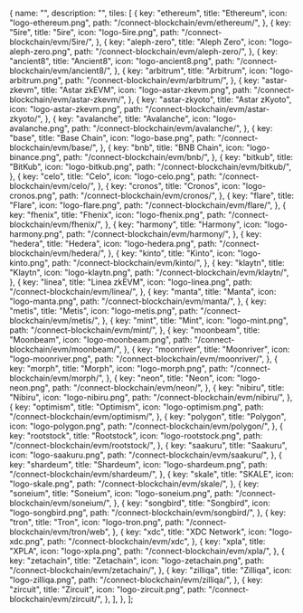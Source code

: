 
  {
    name: "",
    description: "",
    tiles: [
      {
        key: "ethereum",
        title: "Ethereum",
        icon: "logo-ethereum.png",
        path: "/connect-blockchain/evm/ethereum/",
      },
      {
        key: "5ire",
        title: "5ire",
        icon: "logo-5ire.png",
        path: "/connect-blockchain/evm/5ire/",
      },
      {
        key: "aleph-zero",
        title: "Aleph Zero",
        icon: "logo-aleph-zero.png",
        path: "/connect-blockchain/evm/aleph-zero/",
      },
      {
        key: "ancient8",
        title: "Ancient8",
        icon: "logo-ancient8.png",
        path: "/connect-blockchain/evm/ancient8/",
      },
      {
        key: "arbitrum",
        title: "Arbitrum",
        icon: "logo-arbitrum.png",
        path: "/connect-blockchain/evm/arbitrum/",
      },
      {
        key: "astar-zkevm",
        title: "Astar zkEVM",
        icon: "logo-astar-zkevm.png",
        path: "/connect-blockchain/evm/astar-zkevm/",
      },
      {
        key: "astar-zkyoto",
        title: "Astar zKyoto",
        icon: "logo-astar-zkevm.png",
        path: "/connect-blockchain/evm/astar-zkyoto/",
      },
      {
        key: "avalanche",
        title: "Avalanche",
        icon: "logo-avalanche.png",
        path: "/connect-blockchain/evm/avalanche/",
      },
      {
        key: "base",
        title: "Base Chain",
        icon: "logo-base.png",
        path: "/connect-blockchain/evm/base/",
      },
      {
        key: "bnb",
        title: "BNB Chain",
        icon: "logo-binance.png",
        path: "/connect-blockchain/evm/bnb/",
      },
      {
        key: "bitkub",
        title: "BitKub",
        icon: "logo-bitkub.png",
        path: "/connect-blockchain/evm/bitkub/",
      },
      {
        key: "celo",
        title: "Celo",
        icon: "logo-celo.png",
        path: "/connect-blockchain/evm/celo/",
      },
      {
        key: "cronos",
        title: "Cronos",
        icon: "logo-cronos.png",
        path: "/connect-blockchain/evm/cronos/",
      },
      {
        key: "flare",
        title: "Flare",
        icon: "logo-flare.png",
        path: "/connect-blockchain/evm/flare/",
      },
      {
        key: "fhenix",
        title: "Fhenix",
        icon: "logo-fhenix.png",
        path: "/connect-blockchain/evm/fhenix/",
      },
      {
        key: "harmony",
        title: "Harmony",
        icon: "logo-harmony.png",
        path: "/connect-blockchain/evm/harmony/",
      },
      {
        key: "hedera",
        title: "Hedera",
        icon: "logo-hedera.png",
        path: "/connect-blockchain/evm/hedera/",
      },
      {
        key: "kinto",
        title: "Kinto",
        icon: "logo-kinto.png",
        path: "/connect-blockchain/evm/kinto/",
      },
      {
        key: "klaytn",
        title: "Klaytn",
        icon: "logo-klaytn.png",
        path: "/connect-blockchain/evm/klaytn/",
      },
      {
        key: "linea",
        title: "Linea zkEVM",
        icon: "logo-linea.png",
        path: "/connect-blockchain/evm/linea/",
      },
      {
        key: "manta",
        title: "Manta",
        icon: "logo-manta.png",
        path: "/connect-blockchain/evm/manta/",
      },
      {
        key: "metis",
        title: "Metis",
        icon: "logo-metis.png",
        path: "/connect-blockchain/evm/metis/",
      },
      {
        key: "mint",
        title: "Mint",
        icon: "logo-mint.png",
        path: "/connect-blockchain/evm/mint/",
      },
      {
        key: "moonbeam",
        title: "Moonbeam",
        icon: "logo-moonbeam.png",
        path: "/connect-blockchain/evm/moonbeam/",
      },
      {
        key: "moonriver",
        title: "Moonriver",
        icon: "logo-moonriver.png",
        path: "/connect-blockchain/evm/moonriver/",
      },
      {
        key: "morph",
        title: "Morph",
        icon: "logo-morph.png",
        path: "/connect-blockchain/evm/morph/",
      },
      {
        key: "neon",
        title: "Neon",
        icon: "logo-neon.png",
        path: "/connect-blockchain/evm/neon/",
      },
      {
        key: "nibiru",
        title: "Nibiru",
        icon: "logo-nibiru.png",
        path: "/connect-blockchain/evm/nibiru/",
      },
      {
        key: "optimism",
        title: "Optimism",
        icon: "logo-optimism.png",
        path: "/connect-blockchain/evm/optimism/",
      },
      {
        key: "polygon",
        title: "Polygon",
        icon: "logo-polygon.png",
        path: "/connect-blockchain/evm/polygon/",
      },
      {
        key: "rootstock",
        title: "Rootstock",
        icon: "logo-rootstock.png",
        path: "/connect-blockchain/evm/rootstock/",
      },
      {
        key: "saakuru",
        title: "Saakuru",
        icon: "logo-saakuru.png",
        path: "/connect-blockchain/evm/saakuru/",
      },
      {
        key: "shardeum",
        title: "Shardeum",
        icon: "logo-shardeum.png",
        path: "/connect-blockchain/evm/shardeum/",
      },
      {
        key: "skale",
        title: "SKALE",
        icon: "logo-skale.png",
        path: "/connect-blockchain/evm/skale/",
      },
      {
        key: "soneium",
        title: "Soneium",
        icon: "logo-soneium.png",
        path: "/connect-blockchain/evm/soneium/",
      },
      {
        key: "songbird",
        title: "Songbird",
        icon: "logo-songbird.png",
        path: "/connect-blockchain/evm/songbird/",
      },
      {
        key: "tron",
        title: "Tron",
        icon: "logo-tron.png",
        path: "/connect-blockchain/evm/tron/web",
      },
      {
        key: "xdc",
        title: "XDC Network",
        icon: "logo-xdc.png",
        path: "/connect-blockchain/evm/xdc",
      },
      {
        key: "xpla",
        title: "XPLA",
        icon: "logo-xpla.png",
        path: "/connect-blockchain/evm/xpla/",
      },
      {
        key: "zetachain",
        title: "Zetachain",
        icon: "logo-zetachain.png",
        path: "/connect-blockchain/evm/zetachain/",
      },
      {
        key: "zilliqa",
        title: "Zilliqa",
        icon: "logo-zilliqa.png",
        path: "/connect-blockchain/evm/zilliqa/",
      },
      {
        key: "zircuit",
        title: "Zircuit",
        icon: "logo-zircuit.png",
        path: "/connect-blockchain/evm/zircuit/",
      },
    ],
  },
];

<Tiles tileGroups={EVMChains} />
